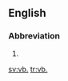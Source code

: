 {{also|vb|VB}}
==English==

===Abbreviation===
{{rfc-header|Abbreviation}}
{{head|en|abbreviation}}

# {{alternative form of|vb|lang=en}}

[[sv:vb.]]
[[tr:vb.]]